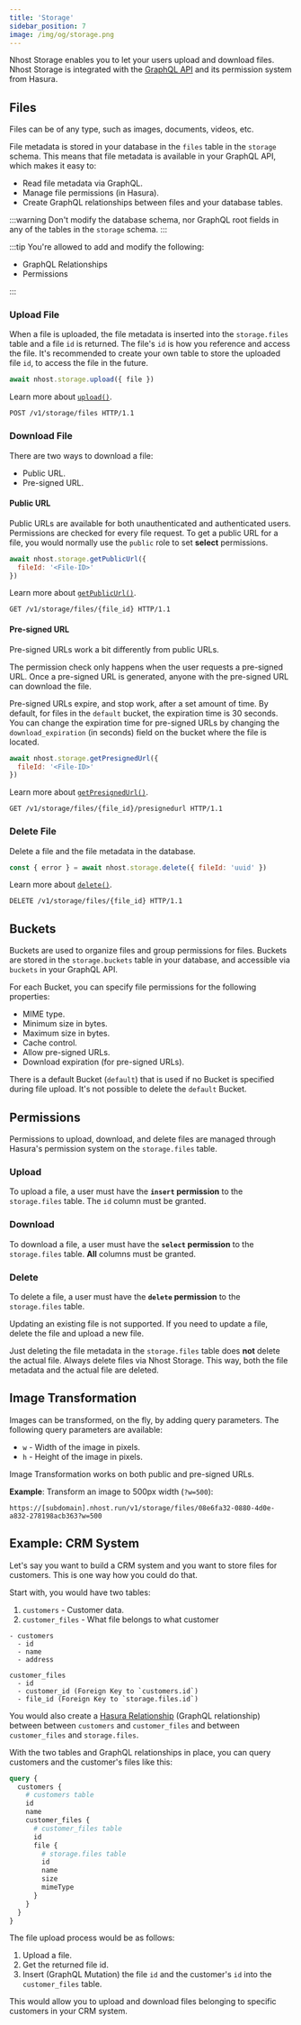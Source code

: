 ```yaml
---
title: 'Storage'
sidebar_position: 7
image: /img/og/storage.png
---
```



Nhost Storage enables you to let your users upload and download files. Nhost Storage is integrated with the [GraphQL API](/graphql) and its permission system from Hasura.

## Files

Files can be of any type, such as images, documents, videos, etc.

File metadata is stored in your database in the `files` table in the `storage` schema. This means that file metadata is available in your GraphQL API, which makes it easy to:

- Read file metadata via GraphQL.
- Manage file permissions (in Hasura).
- Create GraphQL relationships between files and your database tables.

:::warning
Don't modify the database schema, nor GraphQL root fields in any of the tables in the `storage` schema.
:::

:::tip
You're allowed to add and modify the following:

- GraphQL Relationships
- Permissions

:::

### Upload File

When a file is uploaded, the file metadata is inserted into the `storage.files` table and a file `id` is returned. The file's `id` is how you reference and access the file. It's recommended to create your own table to store the uploaded file `id`, to access the file in the future.

<Tabs groupId="http-sdk">
  <TabItem value="js" label="JavaScript">

```js
await nhost.storage.upload({ file })
```

Learn more about [`upload()`](/reference/javascript/storage/upload).

  </TabItem>
  <TabItem value="http" label="HTTP" default>

```http
POST /v1/storage/files HTTP/1.1
```

  </TabItem>
</Tabs>

### Download File

There are two ways to download a file:

- Public URL.
- Pre-signed URL.

#### Public URL

Public URLs are available for both unauthenticated and authenticated users. Permissions are checked for every file request. To get a public URL for a file, you would normally use the `public` role to set **select** permissions.

<Tabs groupId="http-sdk">
  <TabItem value="js" label="JavaScript">

```js
await nhost.storage.getPublicUrl({
  fileId: '<File-ID>'
})
```

Learn more about [`getPublicUrl()`](/reference/javascript/storage/get-public-url).

  </TabItem>
  <TabItem value="http" label="HTTP" default>

```http
GET /v1/storage/files/{file_id} HTTP/1.1
```

  </TabItem>
</Tabs>

#### Pre-signed URL

Pre-signed URLs work a bit differently from public URLs.

The permission check only happens when the user requests a pre-signed URL. Once a pre-signed URL is generated, anyone with the pre-signed URL can download the file.

Pre-signed URLs expire, and stop work, after a set amount of time. By default, for files in the `default` bucket, the expiration time is 30 seconds. You can change the expiration time for pre-signed URLs by changing the `download_expiration` (in seconds) field on the bucket where the file is located.

<Tabs groupId="http-sdk">
  <TabItem value="js" label="JavaScript">

```js
await nhost.storage.getPresignedUrl({
  fileId: '<File-ID>'
})
```

Learn more about [`getPresignedUrl()`](/reference/javascript/storage/get-presigned-url).

  </TabItem>
  <TabItem value="http" label="HTTP" default>

```http
GET /v1/storage/files/{file_id}/presignedurl HTTP/1.1
```

  </TabItem>
</Tabs>

### Delete File

Delete a file and the file metadata in the database.

<Tabs groupId="http-sdk">
  <TabItem value="js" label="JavaScript">

```js
const { error } = await nhost.storage.delete({ fileId: 'uuid' })
```

Learn more about [`delete()`](/reference/javascript/storage/delete).

  </TabItem>
  <TabItem value="http" label="HTTP" default>

```http
DELETE /v1/storage/files/{file_id} HTTP/1.1
```

  </TabItem>
</Tabs>

## Buckets

Buckets are used to organize files and group permissions for files. Buckets are stored in the `storage.buckets` table in your database, and accessible via `buckets` in your GraphQL API.

For each Bucket, you can specify file permissions for the following properties:

- MIME type.
- Minimum size in bytes.
- Maximum size in bytes.
- Cache control.
- Allow pre-signed URLs.
- Download expiration (for pre-signed URLs).

There is a default Bucket (`default`) that is used if no Bucket is specified during file upload. It's not possible to delete the `default` Bucket.

## Permissions

Permissions to upload, download, and delete files are managed through Hasura's permission system on the `storage.files` table.

### Upload

To upload a file, a user must have the **`insert` permission** to the `storage.files` table. The `id` column must be granted.

### Download

To download a file, a user must have the **`select` permission** to the `storage.files` table. **All** columns must be granted.

### Delete

To delete a file, a user must have the **`delete` permission** to the `storage.files` table.

Updating an existing file is not supported. If you need to update a file, delete the file and upload a new file.

Just deleting the file metadata in the `storage.files` table does **not** delete the actual file. Always delete files via Nhost Storage. This way, both the file metadata and the actual file are deleted.

## Image Transformation

Images can be transformed, on the fly, by adding query parameters. The following query parameters are available:

- `w` - Width of the image in pixels.
- `h` - Height of the image in pixels.

Image Transformation works on both public and pre-signed URLs.

**Example**: Transform an image to 500px width (`?w=500`):

```text
https://[subdomain].nhost.run/v1/storage/files/08e6fa32-0880-4d0e-a832-278198acb363?w=500
```

## Example: CRM System

Let's say you want to build a CRM system and you want to store files for customers. This is one way how you could do that.

Start with, you would have two tables:

1. `customers` - Customer data.
2. `customer_files` - What file belongs to what customer

```text
- customers
  - id
  - name
  - address

customer_files
  - id
  - customer_id (Foreign Key to `customers.id`)
  - file_id (Foreign Key to `storage.files.id`)
```

You would also create a [Hasura Relationship](https://hasura.io/docs/latest/graphql/core/databases/postgres/schema/table-relationships/index/) (GraphQL relationship) between between `customers` and `customer_files` and between `customer_files` and `storage.files`.

With the two tables and GraphQL relationships in place, you can query customers and the customer's files like this:

```graphql
query {
  customers {
    # customers table
    id
    name
    customer_files {
      # customer_files table
      id
      file {
        # storage.files table
        id
        name
        size
        mimeType
      }
    }
  }
}
```

The file upload process would be as follows:

1. Upload a file.
2. Get the returned file id.
3. Insert (GraphQL Mutation) the file `id` and the customer's `id` into the `customer_files` table.

This would allow you to upload and download files belonging to specific customers in your CRM system.
